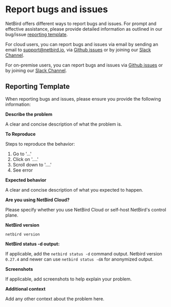 # Report bugs and issues
NetBird offers different ways to report bugs and issues. For prompt and effective assistance, please provide detailed information as outlined in our bug/issue [reporting template](#reporting-template).

For cloud users, you can report bugs and issues via email by sending an email to [support@netbird.io](mailto:support@netbird.io), via [Github issues](https://github.com/netbirdio/netbird/issues/new/choose) or by joining our [Slack Channel](https://join.slack.com/t/netbirdio/shared_invite/zt-2p5zwhm4g-8fHollzrQa5y4PZF5AEpvQ).

For on-premise users, you can report bugs and issues via [Github issues](https://github.com/netbirdio/netbird/issues/new/choose) or by joining our [Slack Channel](https://join.slack.com/t/netbirdio/shared_invite/zt-2p5zwhm4g-8fHollzrQa5y4PZF5AEpvQ).

## Reporting Template
When reporting bugs and issues, please ensure you provide the following information:


**Describe the problem**

A clear and concise description of what the problem is.

**To Reproduce**

Steps to reproduce the behavior:
1. Go to '...'
2. Click on '....'
3. Scroll down to '....'
4. See error

**Expected behavior**

A clear and concise description of what you expected to happen.

**Are you using NetBird Cloud?**

Please specify whether you use NetBird Cloud or self-host NetBird's control plane.

**NetBird version**

`netbird version`

**NetBird status -d output:**

If applicable, add the `netbird status -d` command output.
Netbird version `0.27.4` and newer can use `netbird status -dA` for anonymized output.

**Screenshots**

If applicable, add screenshots to help explain your problem.

**Additional context**

Add any other context about the problem here.
